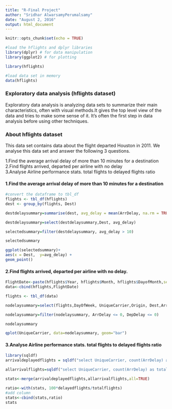 ```yaml
---
title: "R-Final Project"
author: "Sridhar AlwarsamyPerumalsamy"
date: "August 2, 2016"
output: html_document
---
```


```r

knitr::opts_chunk$set(echo = TRUE)
```

```r

#load the hflights and dplyr libraries
library(dplyr) # for data manipulation
library(ggplot2) # for plotting

library(hflights)

#load data set in memory
data(hflights)

```


### Exploratory data analysis (hflights dataset)

Exploratory data analysis  is  analyzing data sets to summarize their main characteristics, often with visual methods.It gives the top level view of the data and tries to make some sense of it. It's often the first step in data analysis before using other techniques.


### About hflights dataset

This data set contains data about the flight departed Houston in 2011. We analyse this data set and answer the following 3 questions.

1.Find the average arrival delay of more than 10  minutes for a destination <br>
2.Find flights arrived, departed per airline with no delay<br>
3.Analyse Airline performance stats. total flights to  delayed flights  ratio<br>

<h4>1.Find the average arrival delay of more than 10  minutes for a destination </h4>

```r
#convert the dataframe to tbl_df
flights <- tbl_df(hflights)
dest <- group_by(flights, Dest)

destdelaysummary=summarise(dest, avg_delay = mean(ArrDelay, na.rm = TRUE))

destdelaysummary=select(destdelaysummary,Dest, avg_delay)

selectedsummary=filter(destdelaysummary, avg_delay > 10)

selectedsummary

ggplot(selectedsummary)+
aes(x = Dest,  y=avg_delay) +
geom_point()

```


<h4>2.Find flights arrived, departed per airline with no delay.</h4>


```r

FlightDate<-paste(hflights$Year, hflights$Month, hflights$DayofMonth,sep="-")
data<-cbind(hflights,FlightDate)

flights <- tbl_df(data)

nodelaysummary=select(flights,DayOfWeek, UniqueCarrier,Origin, Dest,ArrDelay,DepDelay,FlightDate)

nodelaysummary=filter(nodelaysummary, ArrDelay <= 0, DepDelay <= 0)

nodelaysummary

qplot(UniqueCarrier, data=nodelaysummary, geom="bar")

```

<h4>3.Analyse Airline performance stats. total flights to  delayed flights  ratio</h4>

```r

library(sqldf)
arrivaldeplayedflights = sqldf("select UniqueCarrier, count(ArrDelay) as delayedflights from hflights where ArrDelay >0 group by UniqueCarrier")

allarrivalflights=sqldf("select UniqueCarrier, count(ArrDelay) as totalflights from hflights where ArrDelay is not null group by UniqueCarrier")

stats<-merge(arrivaldeplayedflights,allarrivalflights,all=TRUE)

ratio<-with(stats, 100*delayedflights/totalflights)
#add column
stats<-cbind(stats,ratio)
stats

```